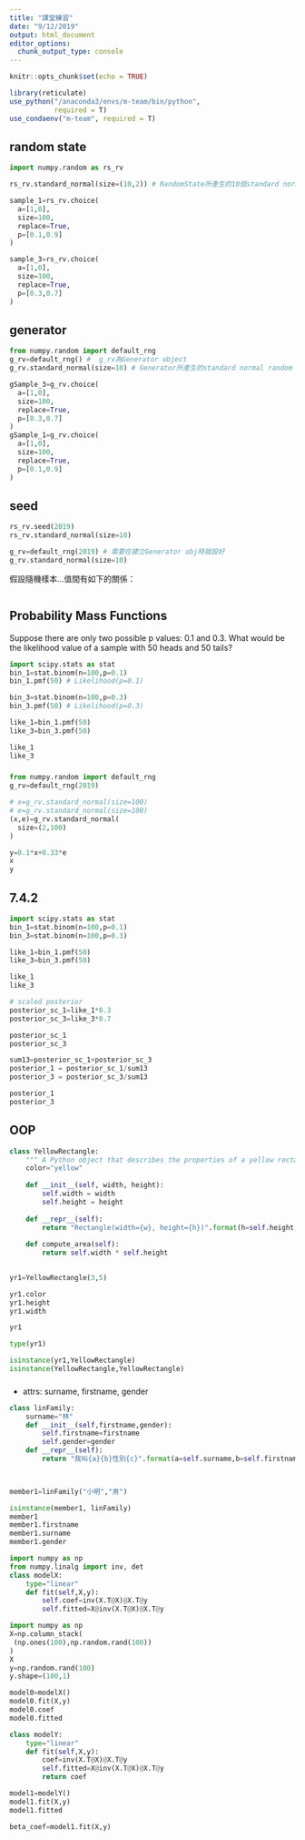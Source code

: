 ```yaml
---
title: "課堂練習"
date: "9/12/2019"
output: html_document
editor_options: 
  chunk_output_type: console
---
```


```r
knitr::opts_chunk$set(echo = TRUE)

library(reticulate)
use_python("/anaconda3/envs/m-team/bin/python",
           required = T)
use_condaenv("m-team", required = T)
```

## random state

```python
import numpy.random as rs_rv

rs_rv.standard_normal(size=(10,2)) # RandomState所產生的10個standard normal random number
```

```python
sample_1=rs_rv.choice(
  a=[1,0],
  size=100,
  replace=True,
  p=[0.1,0.9]
)

```

```python
sample_3=rs_rv.choice(
  a=[1,0],
  size=100,
  replace=True,
  p=[0.3,0.7]
)
```

## generator 

```python
from numpy.random import default_rng
g_rv=default_rng() #  g_rv為Generator object
g_rv.standard_normal(size=10) # Generator所產生的standard normal random number
```

```python
gSample_3=g_rv.choice(
  a=[1,0],
  size=100,
  replace=True,
  p=[0.3,0.7]
)
gSample_1=g_rv.choice(
  a=[1,0],
  size=100,
  replace=True,
  p=[0.1,0.9]
)
```

## seed

```python
rs_rv.seed(2019)
rs_rv.standard_normal(size=10)
```

```python
g_rv=default_rng(2019) # 需要在建立Generator obj時就設好
g_rv.standard_normal(size=10)
```

假設隨機樣本...值間有如下的關係：
```python

```

## Probability Mass Functions

Suppose there are only two possible  p values: 0.1 and 0.3. What would be the likelihood value of a sample with 50 heads and 50 tails?
```python
import scipy.stats as stat
bin_1=stat.binom(n=100,p=0.1)
bin_1.pmf(50) # Likelihood(p=0.1)

bin_3=stat.binom(n=100,p=0.3)
bin_3.pmf(50) # Likelihood(p=0.3)
```

```python
like_1=bin_1.pmf(50)
like_3=bin_3.pmf(50)

like_1
like_3
```

### 

```python
from numpy.random import default_rng
g_rv=default_rng(2019)

# x=g_rv.standard_normal(size=100)
# e=g_rv.standard_normal(size=100)
(x,e)=g_rv.standard_normal(
  size=(2,100)
)

y=0.1*x+0.33*e
x
y

```

## 7.4.2

```python
import scipy.stats as stat
bin_1=stat.binom(n=100,p=0.1)
bin_3=stat.binom(n=100,p=0.3)

like_1=bin_1.pmf(50)
like_3=bin_3.pmf(50)

like_1
like_3
```

```python
# scaled posterior
posterior_sc_1=like_1*0.3
posterior_sc_3=like_3*0.7

posterior_sc_1
posterior_sc_3

sum13=posterior_sc_1+posterior_sc_3
posterior_1 = posterior_sc_1/sum13
posterior_3 = posterior_sc_3/sum13

posterior_1
posterior_3
```

## OOP

```python
class YellowRectangle:
    """ A Python object that describes the properties of a yellow rectangle """
    color="yellow" 
    
    def __init__(self, width, height):
        self.width = width
        self.height = height
    
    def __repr__(self):
        return "Rectangle(width={w}, height={h})".format(h=self.height, w=self.width)
        
    def compute_area(self):
        return self.width * self.height
        

```

```python
yr1=YellowRectangle(3,5)

yr1.color
yr1.height
yr1.width
```

```python
yr1
```

```python
type(yr1)
```

```python
isinstance(yr1,YellowRectangle)
isinstance(YellowRectangle,YellowRectangle)
```

###
  - attrs: surname, firstname, gender
```python
class linFamily:
    surname="林"
    def __init__(self,firstname,gender):
        self.firstname=firstname
        self.gender=gender
    def __repr__(self):
        return "我叫{a}{b}性別{c}".format(a=self.surname,b=self.firstname,c=self.gender)

        
```

```python
member1=linFamily("小明","男")

isinstance(member1, linFamily)
member1
member1.firstname
member1.surname
member1.gender
```


```python
import numpy as np
from numpy.linalg import inv, det
class modelX:
    type="linear"
    def fit(self,X,y):
        self.coef=inv(X.T@X)@X.T@y
        self.fitted=X@inv(X.T@X)@X.T@y


```

```python
import numpy as np
X=np.column_stack(
 (np.ones(100),np.random.rand(100))
)
X 
y=np.random.rand(100)
y.shape=(100,1)

model0=modelX()
model0.fit(X,y)
model0.coef
model0.fitted
```


```python
class modelY:
    type="linear"
    def fit(self,X,y):
        coef=inv(X.T@X)@X.T@y
        self.fitted=X@inv(X.T@X)@X.T@y
        return coef


```


```python
model1=modelY()
model1.fit(X,y)
model1.fitted

beta_coef=model1.fit(X,y)
```

